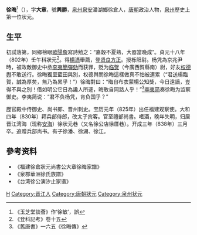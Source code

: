 '''徐晦'''<ref>《玉芝堂談薈》作‘徐敏’，誤</ref>（{{bd|76？年||838年}}），字'''大章'''，號'''興勝'''，[[泉州|泉州]][[泉安|泉安]]潘湖鄉徐倉人，[[唐朝|唐朝]]政治人物，[[泉州|泉州]]歷史上第一位状元。

== 生平 ==
初試落第，同鄉榜眼[[歐陽詹|歐陽詹]]寫詩勉之：“嘉穀不夏熟，大器當晚成”。貞元十八年（802年）壬午科狀元<ref>《登科記考》卷十五</ref>。得[[楊憑|楊憑]]舉薦，登[[贤良方正|贤良方正]]。授栎阳尉。杨凭為京兆尹時，被政敵御史中丞[[李夷簡|李夷簡]][[彈劾|彈劾]]而获罪，贬为[[临贺|临贺]]（今廣西賀縣南）尉，好友[[权德舆|权德舆]]不敢送行。徐晦獨至藍田與別，权德舆問徐晦這樣做真不怕被連累（“君送楊臨賀，誠為厚矣，無乃為累乎！”）徐晦對曰：“晦自布衣蒙楊公知獎，今日遠謫，豈得不與之別！借如明公它日為讒人所逐，晦敢自同路人乎！”<ref>《舊唐書》一六五《徐晦傳》</ref>[[李夷简|李夷简]]奏徐晦为监察御史。李夷简说：“君不负杨凭，肯负国乎？”

歷官殿中侍御史、尚书郎、晋州刺史。宝历元年（825年）出任福建观察使。大和四年（830年）拜兵部侍郎，改太子宾客。官至禮部尚書。嗜酒，晚年失明，归居晋江湾海（现称[[安海镇|安海]]）徐状元巷（又名徐公店徐厝巷）。开成三年（838年）三月卒。追赠兵部尚书。有子徐潘、徐湖、徐江。

== 參考资料 ==
{{reflist}}
* 《福建徐倉狀元尚書公大章徐晦家譜》
* 《泉郡華洲徐氏族譜》
* 《台湾徐公演汐止家谱》

{{福建状元}}

{{Authority control}}
{{DEFAULTSORT:X}}
[[Category:徐姓|H]]
[[Category:晋江人|Category:晋江人]]
[[Category:唐朝狀元|Category:唐朝狀元]]
[[Category:泉州状元|Category:泉州状元]]